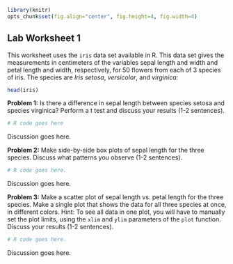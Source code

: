 ```r
library(knitr)
opts_chunk$set(fig.align="center", fig.height=4, fig.width=4)
```
## Lab Worksheet 1

This worksheet uses the `iris` data set available in R. This data set gives the measurements in centimeters of the variables sepal length and width and petal length and width, respectively, for 50 flowers from each of 3 species of iris. The species are *Iris setosa*, *versicolor*, and *virginica:*

```r
head(iris)
```

**Problem 1:** Is there a difference in sepal length between species setosa and species virginica? Perform a t test and discuss your results (1-2 sentences).

```r
# R code goes here
```
Discussion goes here.

**Problem 2:** Make side-by-side box plots of sepal length for the three species. Discuss what patterns you observe (1-2 sentences).

```r
# R code goes here.
```
Discussion goes here.

**Problem 3:** Make a scatter plot of sepal length vs. petal length for the three species. Make a single plot that shows the data for all three species at once, in different colors. Hint: To see all data in one plot, you will have to manually set the plot limits, using the `xlim` and `ylim` parameters of the `plot` function. Discuss your results (1-2 sentences).

```r
# R code goes here.
```
Discussion goes here.




